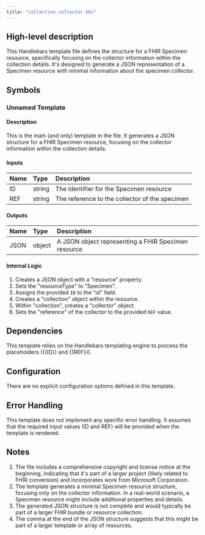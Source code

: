 ```yaml
---
title: "collection.collector.hbs"
---
```


## High-level description
This Handlebars template file defines the structure for a FHIR Specimen resource, specifically focusing on the collector information within the collection details. It's designed to generate a JSON representation of a Specimen resource with minimal information about the specimen collector.

## Symbols

### Unnamed Template
#### Description
This is the main (and only) template in the file. It generates a JSON structure for a FHIR Specimen resource, focusing on the collector information within the collection details.

#### Inputs
| Name | Type | Description |
|:-----|:-----|:------------|
| ID | string | The identifier for the Specimen resource |
| REF | string | The reference to the collector of the specimen |

#### Outputs
| Name | Type | Description |
|:-----|:-----|:------------|
| JSON | object | A JSON object representing a FHIR Specimen resource |

#### Internal Logic
1. Creates a JSON object with a "resource" property.
2. Sets the "resourceType" to "Specimen".
3. Assigns the provided `ID` to the "id" field.
4. Creates a "collection" object within the resource.
5. Within "collection", creates a "collector" object.
6. Sets the "reference" of the collector to the provided `REF` value.

## Dependencies
This template relies on the Handlebars templating engine to process the placeholders ({{ID}} and {{REF}}).

## Configuration
There are no explicit configuration options defined in this template.

## Error Handling
This template does not implement any specific error handling. It assumes that the required input values (ID and REF) will be provided when the template is rendered.

## Notes
1. The file includes a comprehensive copyright and license notice at the beginning, indicating that it's part of a larger project (likely related to FHIR conversion) and incorporates work from Microsoft Corporation.
2. The template generates a minimal Specimen resource structure, focusing only on the collector information. In a real-world scenario, a Specimen resource might include additional properties and details.
3. The generated JSON structure is not complete and would typically be part of a larger FHIR bundle or resource collection.
4. The comma at the end of the JSON structure suggests that this might be part of a larger template or array of resources.